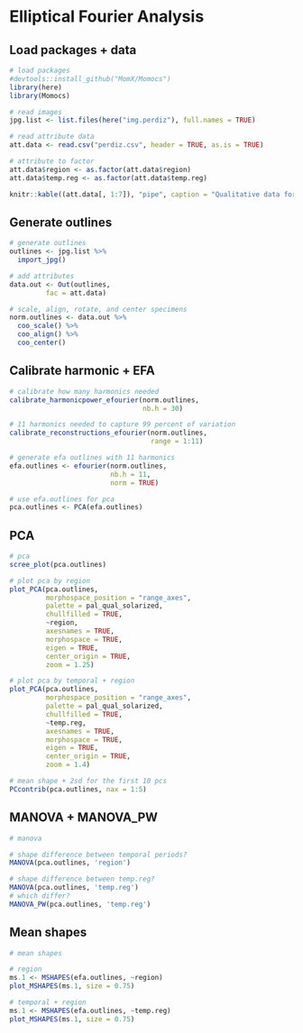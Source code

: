 # Elliptical Fourier Analysis

## Load packages + data

```r
# load packages
#devtools::install_github("MomX/Momocs")
library(here)
library(Momocs)

# read images
jpg.list <- list.files(here("img.perdiz"), full.names = TRUE)

# read attribute data
att.data <- read.csv("perdiz.csv", header = TRUE, as.is = TRUE)

# attribute to factor
att.data$region <- as.factor(att.data$region)
att.data$temp.reg <- as.factor(att.data$temp.reg)

knitr::kable((att.data[, 1:7]), "pipe", caption = "Qualitative data for Perdiz arrow point sample.")
```

## Generate outlines

```r
# generate outlines
outlines <- jpg.list %>%
  import_jpg()

# add attributes
data.out <- Out(outlines, 
         fac = att.data)

# scale, align, rotate, and center specimens
norm.outlines <- data.out %>% 
  coo_scale() %>%
  coo_align() %>% 
  coo_center()
```

## Calibrate harmonic + EFA

```r
# calibrate how many harmonics needed
calibrate_harmonicpower_efourier(norm.outlines, 
                                 nb.h = 30)

# 11 harmonics needed to capture 99 percent of variation
calibrate_reconstructions_efourier(norm.outlines, 
                                   range = 1:11)

# generate efa outlines with 11 harmonics
efa.outlines <- efourier(norm.outlines, 
                         nb.h = 11, 
                         norm = TRUE)

# use efa.outlines for pca
pca.outlines <- PCA(efa.outlines)
```

## PCA

```r
# pca 
scree_plot(pca.outlines)

# plot pca by region
plot_PCA(pca.outlines, 
         morphospace_position = "range_axes",
         palette = pal_qual_solarized,
         chullfilled = TRUE,
         ~region,
         axesnames = TRUE,
         morphospace = TRUE,
         eigen = TRUE,
         center_origin = TRUE,
         zoom = 1.25)

# plot pca by temporal + region
plot_PCA(pca.outlines, 
         morphospace_position = "range_axes",
         palette = pal_qual_solarized,
         chullfilled = TRUE,
         ~temp.reg,
         axesnames = TRUE,
         morphospace = TRUE,
         eigen = TRUE,
         center_origin = TRUE,
         zoom = 1.4)

# mean shape + 2sd for the first 10 pcs
PCcontrib(pca.outlines, nax = 1:5)
```

## MANOVA + MANOVA_PW

```r
# manova

# shape difference between temporal periods?
MANOVA(pca.outlines, 'region')

# shape difference between temp.reg?
MANOVA(pca.outlines, 'temp.reg')
# which differ?
MANOVA_PW(pca.outlines, 'temp.reg')
```

## Mean shapes

```r
# mean shapes

# region
ms.1 <- MSHAPES(efa.outlines, ~region)
plot_MSHAPES(ms.1, size = 0.75)

# temporal + region
ms.1 <- MSHAPES(efa.outlines, ~temp.reg)
plot_MSHAPES(ms.1, size = 0.75)
```
